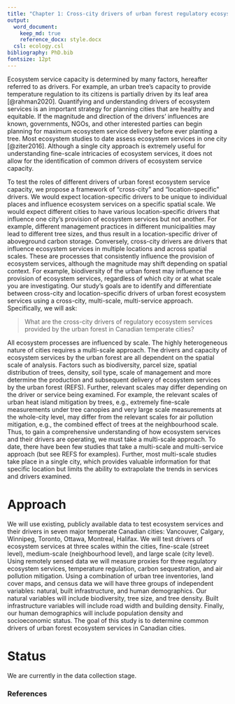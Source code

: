 ```yaml
---
title: "Chapter 1: Cross-city drivers of urban forest regulatory ecosystem services"
output: 
  word_document:
    keep_md: true 
    reference_docx: style.docx
  csl: ecology.csl
bibliography: PhD.bib
fontsize: 12pt
---
```


Ecosystem service capacity is determined by many factors, hereafter referred to as drivers. For example, an urban tree's capacity to provide temperature regulation to its citizens is partially driven by its leaf area [@rahman2020]. Quantifying and understanding drivers of ecosystem services is an important strategy for planning cities that are healthy and equitable. If the magnitude and direction of the drivers' influences are known, governments, NGOs, and other interested parties can begin planning for maximum ecosystem service delivery before ever planting a tree. Most ecosystem studies to date assess ecosystem services in one city [@ziter2016]. Although a single city approach is extremely useful for understanding fine-scale intricacies of ecosystem services, it does not allow for the identification of common drivers of ecosystem service capacity.  

To test the roles of different drivers of urban forest ecosystem service capacity, we propose a framework of "cross-city" and "location-specific" drivers. We would expect location-specific drivers to be unique to individual places and influence ecosystem services on a specific spatial scale. We would expect different cities to have various location-specific drivers that influence one city's provision of ecosystem services but not another. For example, different management practices in different municipalities may lead to different tree sizes, and thus result in a location-specific driver of aboveground carbon storage. Conversely, cross-city drivers are drivers that influence ecosystem services in multiple locations and across spatial scales. These are processes that consistently influence the provision of ecosystem services, although the magnitude may shift depending on spatial context. For example, biodiversity of the urban forest may influence the provision of ecosystem services, regardless of which city or at what scale you are investigating. Our study's goals are to identify and differentiate between cross-city and location-specific drivers of urban forest ecosystem services using a cross-city, multi-scale, multi-service approach. Specifically, we will ask:

> What are the cross-city drivers of regulatory ecosystem services provided by the urban forest in Canadian temperate cities?

All ecosystem processes are influenced by scale. The highly heterogeneous nature of cities requires a multi-scale approach. The drivers and capacity of ecosystem services by the urban forest are all dependent on the spatial scale of analysis. Factors such as biodiversity, parcel size, spatial distribution of trees, density, soil type, scale of management and more determine the production and subsequent delivery of ecosystem services by the urban forest (REFS). Further, relevant scales may differ depending on the driver or service being examined. For example, the relevant scales of urban heat island mitigation by trees, e.g., extremely fine-scale measurements under tree canopies and very large scale measurements at the whole-city level, may differ from the relevant scales for air pollution mitigation, e.g., the combined effect of trees at the neighbourhood scale. Thus, to gain a comprehensive understanding of how ecosystem services and their drivers are operating, we must take a multi-scale approach. To date, there have been few studies that take a multi-scale and multi-service approach (but see REFS for examples). Further, most multi-scale studies take place in a single city, which provides valuable information for that specific location but limits the ability to extrapolate the trends in services and drivers examined.  


# Approach  
We will use existing, publicly available data to test ecosystem services and their drivers in seven major temperate Canadian cities: Vancouver, Calgary, Winnipeg, Toronto, Ottawa, Montreal, Halifax. We will test drivers of ecosystem services at three scales within the cities, fine-scale (street level), medium-scale (neighbourhood level), and large scale (city level). Using remotely sensed data we will measure proxies for three regulatory ecosystem services, temperature regulation, carbon sequestration, and air pollution mitigation. Using a combination of urban tree inventories, land cover maps, and census data we will have three groups of independent variables: natural, built infrastructure, and human demographics. Our natural variables will include biodiversity, tree size, and tree density. Built infrastructure variables will include road width and building density. Finally, our human demographics will include population density and socioeconomic status. The goal of this study is to determine common drivers of urban forest ecosystem services in Canadian cities.

# Status  
We are currently in the data collection stage.

### References
